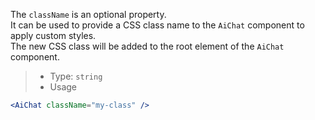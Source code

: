 The `className` is an optional property.<br />
It can be used to provide a CSS class name to the `AiChat` component to apply custom styles.<br />
The new CSS class will be added to the root element of the `AiChat` component.

> * Type: `string`
> * Usage

```jsx
<AiChat className="my-class" />
```
